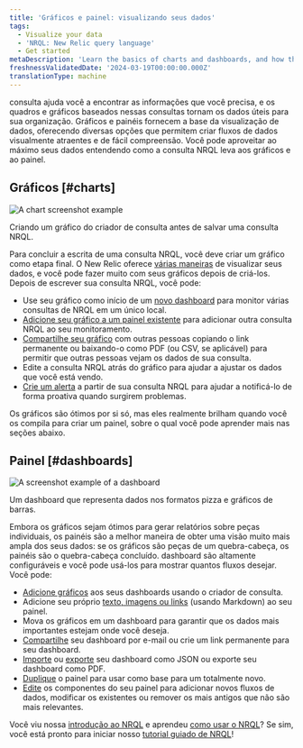 ```yaml
---
title: 'Gráficos e painel: visualizando seus dados'
tags:
  - Visualize your data
  - 'NRQL: New Relic query language'
  - Get started
metaDescription: 'Learn the basics of charts and dashboards, and how they relate to NRQL.'
freshnessValidatedDate: '2024-03-19T00:00:00.000Z'
translationType: machine
---
```




consulta ajuda você a encontrar as informações que você precisa, e os quadros e gráficos baseados nessas consultas tornam os dados úteis para sua organização. Gráficos e painéis fornecem a base da visualização de dados, oferecendo diversas opções que permitem criar fluxos de dados visualmente atraentes e de fácil compreensão. Você pode aproveitar ao máximo seus dados entendendo como a consulta NRQL leva aos gráficos e ao painel.

## Gráficos [#charts]

<img
  title="A chart screenshot example"
  alt="A chart screenshot example "
  src={chartsChartUi}
/>

<figcaption>
  Criando um gráfico do criador de consulta antes de salvar uma consulta NRQL.
</figcaption>

Para concluir a escrita de uma consulta NRQL, você deve criar um gráfico como etapa final. O New Relic oferece [várias maneiras](/docs/query-your-data/explore-query-data/use-charts/chart-types) de visualizar seus dados, e você pode fazer muito com seus gráficos depois de criá-los. Depois de escrever sua consulta NRQL, você pode:

* Use seu gráfico como início de um [novo dashboard](/docs/query-your-data/explore-query-data/dashboards/introduction-dashboards#dashboards-create) para monitor várias consultas de NRQL em um único local.
* [Adicione seu gráfico a um painel existente](/docs/query-your-data/explore-query-data/dashboards/manage-your-dashboard/#add-pages-edit) para adicionar outra consulta NRQL ao seu monitoramento.
* [Compartilhe seu gráfico](/docs/query-your-data/explore-query-data/use-charts/use-your-charts#share-charts) com outras pessoas copiando o link permanente ou baixando-o como PDF (ou CSV, se aplicável) para permitir que outras pessoas vejam os dados de sua consulta.
* Edite a consulta NRQL atrás do gráfico para ajudar a ajustar os dados que você está vendo.
* [Crie um alerta](/docs/alerts-applied-intelligence/new-relic-alerts/get-started/your-first-nrql-condition#create-simple-alert) a partir de sua consulta NRQL para ajudar a notificá-lo de forma proativa quando surgirem problemas.

Os gráficos são ótimos por si só, mas eles realmente brilham quando você os compila para criar um painel, sobre o qual você pode aprender mais nas seções abaixo.

## Painel [#dashboards]

<img
  title="Dashboard screenshot.png"
  alt="A screenshot example of a dashboard"
  src={dashboardsDashboardUi}
/>

<figcaption>
  Um dashboard que representa dados nos formatos pizza e gráficos de barras.
</figcaption>

Embora os gráficos sejam ótimos para gerar relatórios sobre peças individuais, os painéis são a melhor maneira de obter uma visão muito mais ampla dos seus dados: se os gráficos são peças de um quebra-cabeça, os painéis são o quebra-cabeça concluído. dashboard são altamente configuráveis e você pode usá-los para mostrar quantos fluxos desejar. Você pode:

* [Adicione gráficos](/docs/query-your-data/explore-query-data/dashboards/manage-your-dashboard#dash-create-chart) aos seus dashboards usando o criador de consulta.
* Adicione seu próprio [texto, imagens ou links](/docs/query-your-data/explore-query-data/dashboards/manage-your-dashboard#markdown) (usando Markdown) ao seu painel.
* Mova os gráficos em um dashboard para garantir que os dados mais importantes estejam onde você deseja.
* [Compartilhe](/docs/query-your-data/explore-query-data/dashboards/dashboards-charts-import-export-data#dashboards) seu dashboard por e-mail ou crie um link permanente para seu dashboard.
* [Importe](/docs/query-your-data/explore-query-data/dashboards/introduction-dashboards/#dashboards-import) ou [exporte](/docs/query-your-data/explore-query-data/dashboards/manage-your-dashboard#dash-json) seu dashboard como JSON ou exporte seu dashboard como PDF.
* [Duplique](/docs/query-your-data/explore-query-data/dashboards/manage-your-dashboard#dash-clone) o painel para usar como base para um totalmente novo.
* [Edite](/docs/query-your-data/explore-query-data/dashboards/manage-your-dashboard#add-pages-edit) os componentes do seu painel para adicionar novos fluxos de dados, modificar os existentes ou remover os mais antigos que não são mais relevantes.

Você viu nossa [introdução ao NRQL](/docs/query-your-data/nrql-new-relic-query-language/get-started/introduction-nrql-new-relics-query-language/) e aprendeu [como usar o NRQL](/docs/query-your-data/nrql-new-relic-query-language/get-started/introduction-nrql-how-nrql-works/)? Se sim, você está pronto para iniciar nosso [tutorial guiado de NRQL](/docs/query-your-data/nrql-new-relic-query-language/get-started/introduction-nrql-tutorial/)!